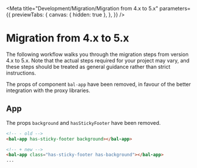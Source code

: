 
<Meta
  title="Development/Migration/Migration from 4.x to 5.x"
  parameters={{
    previewTabs: {
      canvas: { hidden: true },
    },
  }}
/>

# Migration from 4.x to 5.x

The following workflow walks you through the migration steps from version 4.x to 5.x.
Note that the actual steps required for your project may vary, and these steps should be treated as general guidance rather than strict instructions.

The props of component `bal-app` have been removed, in favour of the better integration with the proxy libraries.

## App

The props `background` and `hasStickyFooter` have been removed.

```html
<!-- - old -->
<bal-app has-sticky-footer background></bal-app>

<!-- + new -->
<bal-app class="has-sticky-footer has-background"></bal-app>
...
```

<bal-doc-github link="/stories/development/migration/04-migration-from-4x-to-5x.stories.mdx"></bal-doc-github>
